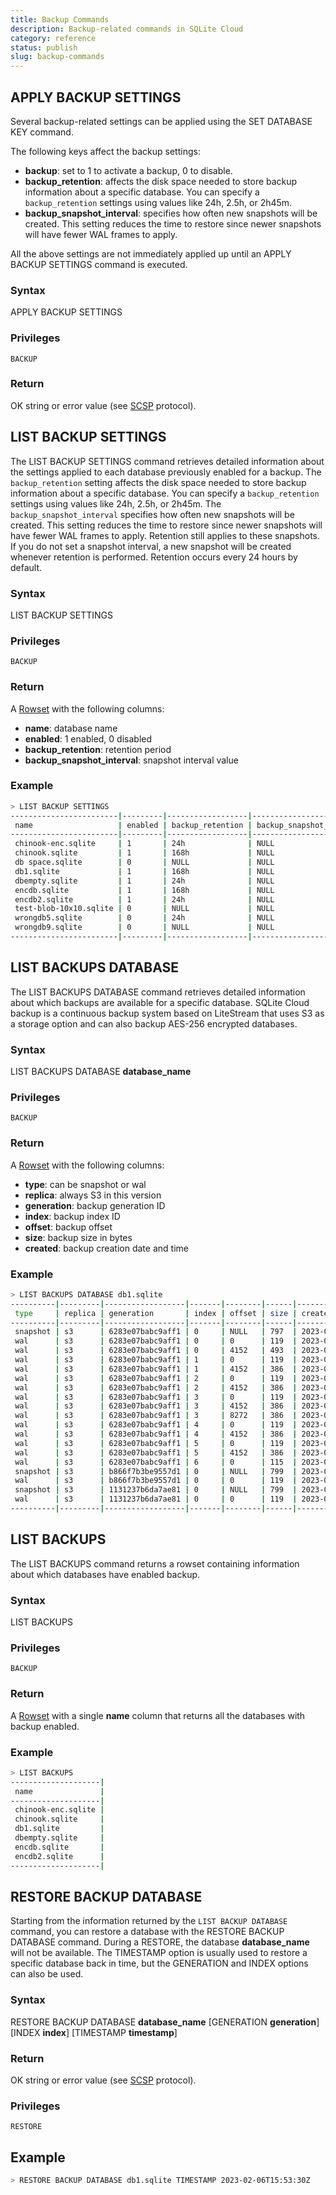 ```yaml
---
title: Backup Commands
description: Backup-related commands in SQLite Cloud
category: reference
status: publish
slug: backup-commands
---
```


## APPLY BACKUP SETTINGS
Several backup-related settings can be applied using the SET DATABASE KEY command.

The following keys affect the backup settings:
* **backup**: set to 1 to activate a backup, 0 to disable.
* **backup_retention**: affects the disk space needed to store backup information about a specific database. You can specify a `backup_retention` settings using values like 24h, 2.5h, or 2h45m.
* **backup_snapshot_interval**: specifies how often new snapshots will be created. This setting reduces the time to restore since newer snapshots will have fewer WAL frames to apply.

All the above settings are not immediately applied up until an APPLY BACKUP SETTINGS command is executed.

### Syntax

APPLY BACKUP SETTINGS

### Privileges

```
BACKUP
```

### Return

OK string or error value (see [SCSP](https://github.com/sqlitecloud/sdk/blob/master/PROTOCOL.md) protocol).


## LIST BACKUP SETTINGS

The LIST BACKUP SETTINGS command retrieves detailed information about the settings applied to each database previously enabled for a backup.
The `backup_retention` setting affects the disk space needed to store backup information about a specific database. You can specify a `backup_retention` settings using values like 24h, 2.5h, or 2h45m.
The `backup_snapshot_interval` specifies how often new snapshots will be created. This setting reduces the time to restore since newer snapshots will have fewer WAL frames to apply. Retention still applies to these snapshots. If you do not set a snapshot interval, a new snapshot will be created whenever retention is performed. Retention occurs every 24 hours by default.

### Syntax

LIST BACKUP SETTINGS

### Privileges

```
BACKUP
```

### Return

A [Rowset](https://github.com/sqlitecloud/sdk/blob/master/PROTOCOL.md) with the following columns:
* **name**: database name
* **enabled**: 1 enabled, 0 disabled
* **backup_retention**: retention period
* **backup_snapshot_interval**: snapshot interval value

### Example

```bash
> LIST BACKUP SETTINGS
------------------------|---------|------------------|--------------------------|
 name                   | enabled | backup_retention | backup_snapshot_interval |
------------------------|---------|------------------|--------------------------|
 chinook-enc.sqlite     | 1       | 24h              | NULL                     |
 chinook.sqlite         | 1       | 168h             | NULL                     |
 db space.sqlite        | 0       | NULL             | NULL                     |
 db1.sqlite             | 1       | 168h             | NULL                     |
 dbempty.sqlite         | 1       | 24h              | NULL                     |
 encdb.sqlite           | 1       | 168h             | NULL                     |
 encdb2.sqlite          | 1       | 24h              | NULL                     |
 test-blob-10x10.sqlite | 0       | NULL             | NULL                     |
 wrongdb5.sqlite        | 0       | 24h              | NULL                     |
 wrongdb9.sqlite        | 0       | NULL             | NULL                     |
------------------------|---------|------------------|--------------------------|
```

## LIST BACKUPS DATABASE

The LIST BACKUPS DATABASE command retrieves detailed information about which backups are available for a specific database.
SQLite Cloud backup is a continuous backup system based on LiteStream that uses S3 as a storage option and can also backup AES-256 encrypted databases.

### Syntax
LIST BACKUPS DATABASE **database_name**

### Privileges

```
BACKUP
```

### Return

A [Rowset](https://github.com/sqlitecloud/sdk/blob/master/PROTOCOL.md) with the following columns:
* **type**: can be snapshot or wal
* **replica**: always S3 in this version
* **generation**: backup generation ID
* **index**: backup index ID
* **offset**: backup offset
* **size**: backup size in bytes
* **created**: backup creation date and time

### Example

```bash
> LIST BACKUPS DATABASE db1.sqlite
----------|---------|------------------|-------|--------|------|----------------------|
 type     | replica | generation       | index | offset | size | created              |
----------|---------|------------------|-------|--------|------|----------------------|
 snapshot | s3      | 6283e07babc9aff1 | 0     | NULL   | 797  | 2023-02-01T14:51:24Z |
 wal      | s3      | 6283e07babc9aff1 | 0     | 0      | 119  | 2023-02-01T14:51:24Z |
 wal      | s3      | 6283e07babc9aff1 | 0     | 4152   | 493  | 2023-02-06T15:46:32Z |
 wal      | s3      | 6283e07babc9aff1 | 1     | 0      | 119  | 2023-02-06T15:46:33Z |
 wal      | s3      | 6283e07babc9aff1 | 1     | 4152   | 386  | 2023-02-06T15:47:44Z |
 wal      | s3      | 6283e07babc9aff1 | 2     | 0      | 119  | 2023-02-06T15:47:44Z |
 wal      | s3      | 6283e07babc9aff1 | 2     | 4152   | 386  | 2023-02-06T15:48:20Z |
 wal      | s3      | 6283e07babc9aff1 | 3     | 0      | 119  | 2023-02-06T15:48:45Z |
 wal      | s3      | 6283e07babc9aff1 | 3     | 4152   | 386  | 2023-02-06T15:48:55Z |
 wal      | s3      | 6283e07babc9aff1 | 3     | 8272   | 386  | 2023-02-06T15:49:28Z |
 wal      | s3      | 6283e07babc9aff1 | 4     | 0      | 119  | 2023-02-06T15:49:45Z |
 wal      | s3      | 6283e07babc9aff1 | 4     | 4152   | 386  | 2023-02-06T15:53:30Z |
 wal      | s3      | 6283e07babc9aff1 | 5     | 0      | 119  | 2023-02-06T15:53:30Z |
 wal      | s3      | 6283e07babc9aff1 | 5     | 4152   | 386  | 2023-02-06T15:53:52Z |
 wal      | s3      | 6283e07babc9aff1 | 6     | 0      | 115  | 2023-02-06T15:54:31Z |
 snapshot | s3      | b866f7b3be9557d1 | 0     | NULL   | 799  | 2023-02-07T17:39:46Z |
 wal      | s3      | b866f7b3be9557d1 | 0     | 0      | 119  | 2023-02-07T17:39:46Z |
 snapshot | s3      | 1131237b6da7ae81 | 0     | NULL   | 799  | 2023-02-07T19:25:15Z |
 wal      | s3      | 1131237b6da7ae81 | 0     | 0      | 119  | 2023-02-07T19:25:15Z |
----------|---------|------------------|-------|--------|------|----------------------|
```

## LIST BACKUPS

The LIST BACKUPS command returns a rowset containing information about which databases have enabled backup.

### Syntax

LIST BACKUPS

### Privileges

```
BACKUP
```

### Return

A [Rowset](https://github.com/sqlitecloud/sdk/blob/master/PROTOCOL.md) with a single **name** column that returns all the databases with backup enabled.

### Example

```bash
> LIST BACKUPS
--------------------|
 name               |
--------------------|
 chinook-enc.sqlite |
 chinook.sqlite     |
 db1.sqlite         |
 dbempty.sqlite     |
 encdb.sqlite       |
 encdb2.sqlite      |
--------------------|
```

## RESTORE BACKUP DATABASE

Starting from the information returned by the `LIST BACKUP DATABASE` command, you can restore a database with the RESTORE BACKUP DATABASE command. During a RESTORE, the database **database_name** will not be available. The TIMESTAMP option is usually used to restore a specific database back in time, but the GENERATION and INDEX options can also be used.

### Syntax
RESTORE BACKUP DATABASE **database_name** [GENERATION **generation**] [INDEX **index**] [TIMESTAMP **timestamp**]

### Return

OK string or error value (see [SCSP](https://github.com/sqlitecloud/sdk/blob/master/PROTOCOL.md) protocol).

### Privileges

```
RESTORE
```

## Example

```bash
> RESTORE BACKUP DATABASE db1.sqlite TIMESTAMP 2023-02-06T15:53:30Z
```

